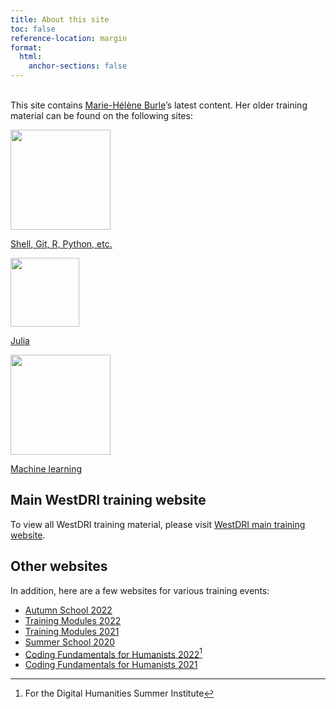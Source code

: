 ```yaml
---
title: About this site
toc: false
reference-location: margin
format:
  html:
    anchor-sections: false
---
```

<br>
This site contains [Marie-Hélène Burle](https://www.sfu.ca/~msb2/)'s latest content. Her older training material can be found on the following sites:

:::{layout="[[5, 11, -5], ]" layout-valign="center"}
[![](img/cli_etc.png){width="160px"}](https://prog.westdri.ca/)

[Shell, Git, R, Python, etc.](https://prog.westdri.ca/)

[![](img/julia.png){width="110px"}](https://julia.westdri.ca/)

[Julia](https://julia.westdri.ca/)

[![](img/ml.png){width="160px"}](https://ml.westdri.ca/)

[Machine learning](https://ml.westdri.ca/)
:::

## Main WestDRI training website

To view all WestDRI training material, please visit [WestDRI main training website](https://training.westdri.ca/).

## Other websites

In addition, here are a few websites for various training events:

- [Autumn School 2022](https://autumnschool2022.westdri.ca/)
- [Training Modules 2022](https://rcmodules22.netlify.app/)
- [Training Modules 2021](https://wgtm21.netlify.app/)
- [Summer School 2020](https://wgschool.netlify.app/)
- [Coding Fundamentals for Humanists 2022](https://dhsi-2022.netlify.app/)[^1]
- [Coding Fundamentals for Humanists 2021](https://dhsi-2021.netlify.app/)

[^1]: For the Digital Humanities Summer Institute
